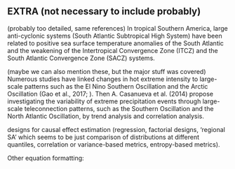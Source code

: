 ## EXTRA (not necessary to include probably)

(probably too detailed, same references) 
In tropical Southern America, large anti-cyclonic systems (South Atlantic Subtropical High System) have been related to positive sea surface temperature anomalies of the South Atlantic and the weakening of the Intertropical Convergence Zone (ITCZ) and the South Atlantic Convergence Zone (SACZ) systems.

(maybe we can also mention these, but the major stuff was covered)
Numerous studies have linked changes in hot extreme intensity to large-scale patterns such as the El Nino Southern Oscillation and the Arctic Oscillation (Gao et al., 2017; ). Then A. Casanueva et al. (2014) propose investigating the variability of extreme precipitation events through large-scale teleconnection patterns, such as the Southern Oscillation and the North Atlantic Oscillation, by trend analysis and correlation analysis. 

designs for causal effect estimation (regression, factorial designs, 'regional SA' which seems to be just comparison of distributions at different quantiles, correlation or variance-based metrics, entropy-based metrics). 

Other equation formatting:

\begin{equation}
 \begin{split}
   T'(\mathbf{x},t_X) = & - \int_{t_g}^{t_X} \frac{\partial \bar{T}}{\partial t} \, \text{d}\tau - \int_{t_g}^{t_X} \mathbf{\nu} \mathbf{\nabla}_h \bar{T} \, \text{d}\tau + \int_{t_g}^{t_X} \left[ \frac{\kappa T}{p} - \frac{\partial \bar{T}}{\partial p}\right] \omega \, \text{d}\tau + \int_{t_g}^{t_X} \left( \frac{p}{p_0} \right)^\kappa \frac{\text{D}\theta}{\text{D}t} \, \text{d}\tau   \\
   & = \qquad \text{seas} \qquad \, + \, \quad \quad \text{adv} \qquad \, \, + \qquad \qquad \text{adiab} \qquad \quad \,  + \qquad \quad \text{diab} 
\end{split}
\end{equation}